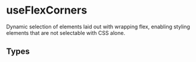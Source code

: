 
<Meta title="Example/UseWindowListener" />

# useFlexCorners

Dynamic selection of elements laid out with wrapping flex, enabling styling elements that are not selectable with CSS alone.

## Types

<Source language="ts" code={TYPES} />
